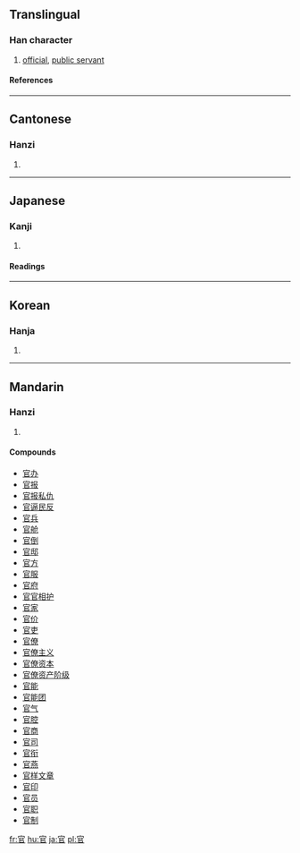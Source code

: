 ==Translingual==
===Han character===
{{Han char|rn=40|rad=宀|as=05|sn=8|four=3077<sub>7</sub>|canj=十口中口 (JRLR)}}
# [[official]], [[public servant]]
====References====
{{Han ref|kx=0283.150|dkj=07107|dj=0558.010|hdz=20921.040|uh=5B98|ud=23448|bh=A978|bd=43384}}
----
==Cantonese==
===Hanzi===
{{yue-hanzi|jyut=|y=gun1}}
# {{defn|Cantonese}}
----
==Japanese==
===Kanji===
{{ja-kanji|grade=4|rs=宀05}}
# {{defn|Japanese}} 
====Readings====
{{ja-readings|on=[[かん]] (kan)|kun=[[つかさ]] (tsukasa), [[おおやけ]] (ooyake)}}
----
==Korean==
===Hanja===
{{ko-hanja|hangeul=관|rv=gwan|mr=kwan}}
# {{defn|Korean}}
----
==Mandarin==
===Hanzi===
{{cmn-hanzi|pin=[[guān]] ([[guan1]])|wg=kuan<sup>1</sup>}}
# {{defn|Mandarin}}

====Compounds====
*[[官办]]
*[[官报]]
*[[官报私仇]]
*[[官逼民反]]
*[[官兵]]
*[[官舱]]
*[[官倒]]
*[[官邸]]
*[[官方]]
*[[官服]]
*[[官府]]
*[[官官相护]]
*[[官家]]
*[[官价]]
*[[官吏]]
*[[官僚]]
*[[官僚主义]]
*[[官僚资本]]
*[[官僚资产阶级]]
*[[官能]]
*[[官能团]]
*[[官气]]
*[[官腔]]
*[[官商]]
*[[官司]]
*[[官衔]]
*[[官燕]]
*[[官样文章]]
*[[官印]]
*[[官员]]
*[[官职]]
*[[官制]]

[[fr:官]]
[[hu:官]]
[[ja:官]]
[[pl:官]]